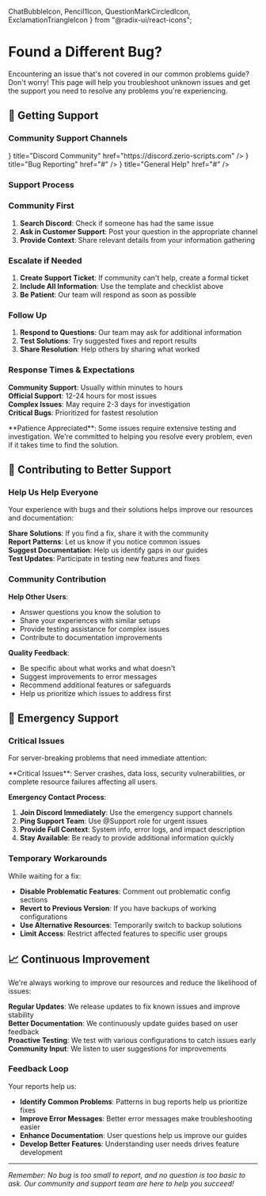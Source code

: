   ChatBubbleIcon,
  Pencil1Icon,
  QuestionMarkCircledIcon,
  ExclamationTriangleIcon
} from "@radix-ui/react-icons";

# Found a Different Bug?

Encountering an issue that's not covered in our common problems guide? Don't worry! This page will help you troubleshoot unknown issues and get the support you need to resolve any problems you're experiencing.

## 🤝 Getting Support

### Community Support Channels

<Cards>
  <Cards.Card
    icon={<ChatBubbleIcon />}
    title="Discord Community"
    href="https://discord.zerio-scripts.com"
  />
  <Cards.Card icon={<Pencil1Icon />} title="Bug Reporting" href="#" />
  <Cards.Card
    icon={<QuestionMarkCircledIcon />}
    title="General Help"
    href="#"
  />
</Cards>

### Support Process

<Steps>

### Community First

1. **Search Discord**: Check if someone has had the same issue
2. **Ask in Customer Support**: Post your question in the appropriate channel
3. **Provide Context**: Share relevant details from your information gathering

### Escalate if Needed

1. **Create Support Ticket**: If community can't help, create a formal ticket
2. **Include All Information**: Use the template and checklist above
3. **Be Patient**: Our team will respond as soon as possible

### Follow Up

1. **Respond to Questions**: Our team may ask for additional information
2. **Test Solutions**: Try suggested fixes and report results
3. **Share Resolution**: Help others by sharing what worked

</Steps>

### Response Times & Expectations

**Community Support**: Usually within minutes to hours  
**Official Support**: 12-24 hours for most issues  
**Complex Issues**: May require 2-3 days for investigation  
**Critical Bugs**: Prioritized for fastest resolution

<Callout type="default">
  **Patience Appreciated**: Some issues require extensive testing and
  investigation. We're committed to helping you resolve every problem, even if
  it takes time to find the solution.
</Callout>

## 🔄 Contributing to Better Support

### Help Us Help Everyone

Your experience with bugs and their solutions helps improve our resources and documentation:

**Share Solutions**: If you find a fix, share it with the community  
**Report Patterns**: Let us know if you notice common issues  
**Suggest Documentation**: Help us identify gaps in our guides  
**Test Updates**: Participate in testing new features and fixes

### Community Contribution

**Help Other Users**:

- Answer questions you know the solution to
- Share your experiences with similar setups
- Provide testing assistance for complex issues
- Contribute to documentation improvements

**Quality Feedback**:

- Be specific about what works and what doesn't
- Suggest improvements to error messages
- Recommend additional features or safeguards
- Help us prioritize which issues to address first

## 🚨 Emergency Support

### Critical Issues

For server-breaking problems that need immediate attention:

<Callout type="error">
  **Critical Issues**: Server crashes, data loss, security vulnerabilities, or
  complete resource failures affecting all users.
</Callout>

**Emergency Contact Process**:

1. **Join Discord Immediately**: Use the emergency support channels
2. **Ping Support Team**: Use @Support role for urgent issues
3. **Provide Full Context**: System info, error logs, and impact description
4. **Stay Available**: Be ready to provide additional information quickly

### Temporary Workarounds

While waiting for a fix:

- **Disable Problematic Features**: Comment out problematic config sections
- **Revert to Previous Version**: If you have backups of working configurations
- **Use Alternative Resources**: Temporarily switch to backup solutions
- **Limit Access**: Restrict affected features to specific user groups

## 📈 Continuous Improvement

We're always working to improve our resources and reduce the likelihood of issues:

**Regular Updates**: We release updates to fix known issues and improve stability  
**Better Documentation**: We continuously update guides based on user feedback  
**Proactive Testing**: We test with various configurations to catch issues early  
**Community Input**: We listen to user suggestions for improvements

### Feedback Loop

Your reports help us:

- **Identify Common Problems**: Patterns in bug reports help us prioritize fixes
- **Improve Error Messages**: Better error messages make troubleshooting easier
- **Enhance Documentation**: User questions help us improve our guides
- **Develop Better Features**: Understanding user needs drives feature development

---

_Remember: No bug is too small to report, and no question is too basic to ask. Our community and support team are here to help you succeed!_
